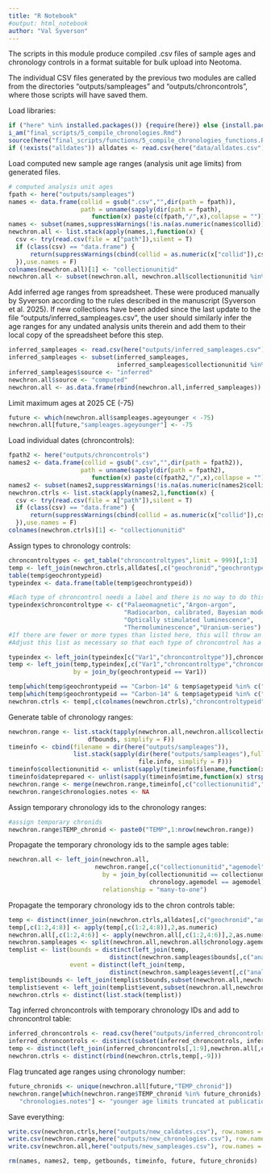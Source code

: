 ```yaml
---
title: "R Notebook"
#output: html_notebook
author: "Val Syverson"
---
```


The scripts in this module produce compiled .csv files of sample ages and chronology controls in a format suitable for bulk upload into Neotoma.

The individual CSV files generated by the previous two modules are called from the directories "outputs/sampleages" and "outputs/chroncontrols", where those scripts will have saved them.

Load libraries:
```r
if ("here" %in% installed.packages()) {require(here)} else {install.packages("here"); require(here)}
i_am("final_scripts/5_compile_chronologies.Rmd")
source(here("final_scripts/functions/5_compile_chronologies_functions.R"))
if (!exists("alldates")) alldates <- read.csv(here("data/alldates.csv")) #load original date table
```

Load computed new sample age ranges (analysis unit age limits) from generated files.
```r
# computed analysis unit ages
fpath <- here("outputs/sampleages")
names <- data.frame(collid = gsub(".csv","",dir(path = fpath)),
                    path = unname(sapply(dir(path = fpath),
                       function(x) paste(c(fpath,"/",x),collapse = ""))))
names <- subset(names,suppressWarnings(!is.na(as.numeric(names$collid))) & grepl("csv",names$path))
newchron.all <- list.stack(apply(names,1,function(x) {
  csv <- try(read.csv(file = x["path"]),silent = T)
  if (class(csv) == "data.frame") {
      return(suppressWarnings(cbind(collid = as.numeric(x["collid"]),csv)))}
  }),use.names = F)
colnames(newchron.all)[1] <- "collectionunitid"
newchron.all <- subset(newchron.all, newchron.all$collectionunitid %in% alldates$collectionunitid)
```

Add inferred age ranges from spreadsheet. These were produced manually by Syverson according to the rules described in the manuscript (Syverson et al. 2025). If new collections have been added since the last update to the file "outputs/inferred_sampleages.csv", the user should similarly infer the age ranges for any undated analysis units therein and add them to their local copy of the spreadsheet before this step.
```r
inferred_sampleages <- read.csv(here("outputs/inferred_sampleages.csv"))[,1:6]
inferred_sampleages <- subset(inferred_sampleages,
                              inferred_sampleages$collectionunitid %in% newchron.all$collectionunitid)
inferred_sampleages$source <- "inferred"
newchron.all$source <- "computed"
newchron.all <- as.data.frame(rbind(newchron.all,inferred_sampleages))
```

Limit maximum ages at 2025 CE (-75)
```r
future <- which(newchron.all$sampleages.ageyounger < -75)
newchron.all[future,"sampleages.ageyounger"] <- -75
```


Load individual dates (chroncontrols):
```r
fpath2 <- here("outputs/chroncontrols")
names2 <- data.frame(collid = gsub(".csv","",dir(path = fpath2)),
                    path = unname(sapply(dir(path = fpath2),
                       function(x) paste(c(fpath2,"/",x),collapse = ""))))
names2 <- subset(names2,suppressWarnings(!is.na(as.numeric(names2$collid))))
newchron.ctrls <- list.stack(apply(names2,1,function(x) {
  csv <- try(read.csv(file = x["path"]),silent = T)
  if (class(csv) == "data.frame") {
      return(suppressWarnings(cbind(collid = as.numeric(x["collid"]),csv)))}
  }),use.names = F)
colnames(newchron.ctrls)[1] <- "collectionunitid"
```

Assign types to chronology controls:
```r
chroncontroltypes <- get_table("chroncontroltypes",limit = 999)[,1:3]
temp <- left_join(newchron.ctrls,alldates[,c("geochronid","geochrontypeid","agetypeid")])
table(temp$geochrontypeid)
typeindex <- data.frame(table(temp$geochrontypeid))

#Each type of chroncontrol needs a label and there is no way to do this automatically
typeindex$chroncontroltype <- c("Palaeomagnetic","Argon-argon",
                                "Radiocarbon, calibrated, Bayesian modelled",
                                "Optically stimulated luminescence",
                                "Thermoluminescence","Uranium-series")
#If there are fewer or more types than listed here, this will throw an error
#Adjust this list as necessary so that each type of chroncontrol has a matching value in the chroncontroltypes table in the following join.

typeindex <- left_join(typeindex[c("Var1","chroncontroltype")],chroncontroltypes)
temp <- left_join(temp,typeindex[,c("Var1","chroncontroltype","chroncontroltypeid")],
                  by = join_by(geochrontypeid == Var1))

temp[which(temp$geochrontypeid == "Carbon-14" & temp$agetypeid %in% c("calendar yr BP","cal yr BP")),"chroncontroltype"] <- "Calibrated radiocarbon years BP"
temp[which(temp$geochrontypeid == "Carbon-14" & temp$agetypeid %in% c("calendar yr BP","cal yr BP")),"chroncontroltypeid"] <- 17
newchron.ctrls <- temp[,c(colnames(newchron.ctrls),"chroncontroltypeid")]
```

Generate table of chronology ranges:
```r
newchron.range <- list.stack(tapply(newchron.all,newchron.all$collectionunitid,
                      dfbounds, simplify = F))
timeinfo <- cbind(filename = dir(here("outputs/sampleages")),
                  list.stack(sapply(dir(here("outputs/sampleages"),full.names = T), 
                                    file.info, simplify = F)))
timeinfo$collectionunitid <- unlist(sapply(timeinfo$filename,function(x) strsplit(x,".csv")))
timeinfo$dateprepared <- unlist(sapply(timeinfo$mtime,function(x) strsplit(as.character(x)," ")[[1]][1]))
newchron.range <- merge(newchron.range,timeinfo[,c("collectionunitid","dateprepared")])
newchron.range$chronologies.notes <- NA
```

Assign temporary chronology ids to the chronology ranges:
```r
#assign temporary chronids
newchron.range$TEMP_chronid <- paste0("TEMP",1:nrow(newchron.range))
```

Propagate the temporary chronology ids to the sample ages table:
```r
newchron.all <- left_join(newchron.all,                          
                        newchron.range[,c("collectionunitid","agemodel","TEMP_chronid")],
                          by = join_by(collectionunitid == collectionunitid,
                                       chronology.agemodel == agemodel), 
                          relationship = "many-to-one")
```

Propagate the temporary chronology ids to the chron controls table:
```r
temp <- distinct(inner_join(newchron.ctrls,alldates[,c("geochronid","analysisunitid")]))
temp[,c(1:2,4:8)] <- apply(temp[,c(1:2,4:8)],2,as.numeric)
newchron.all[,c(1:2,4:6)] <- apply(newchron.all[,c(1:2,4:6)],2,as.numeric)
newchron.sampleages <- split(newchron.all,newchron.all$chronology.agemodel)
templist <- list(bounds = distinct(left_join(temp,
                            distinct(newchron.sampleages$bounds[,c("analysisunitid","TEMP_chronid")]))), 
                 event = distinct(left_join(temp,
                            distinct(newchron.sampleages$event[,c("analysisunitid","TEMP_chronid")]))))
templist$bounds <- left_join(templist$bounds,subset(newchron.all,newchron.all$chronology.agemodel == "bounds")[,c("analysisunitid","TEMP_chronid")],relationship = "many-to-many")
templist$event <- left_join(templist$event,subset(newchron.all,newchron.all$chronology.agemodel == "event")[,c("analysisunitid","TEMP_chronid")],relationship = "many-to-many")
newchron.ctrls <- distinct(list.stack(templist))
```

Tag inferred chroncontrols with temporary chronology IDs and add to chroncontrol table:
```r
inferred_chroncontrols <- read.csv(here("outputs/inferred_chroncontrols.csv"))
inferred_chroncontrols <- distinct(subset(inferred_chroncontrols, inferred_chroncontrols$collectionunitid %in% newchron.range$collectionunitid))
temp <- distinct(left_join(inferred_chroncontrols[,1:9],newchron.all[,c("collectionunitid","chronology.agemodel","TEMP_chronid")],by = join_by(collectionunitid,chronology.agemodel), relationship = "many-to-many"))
newchron.ctrls <- distinct(rbind(newchron.ctrls,temp[,-9]))
```

Flag truncated age ranges using chronology number:
```r
future_chronids <- unique(newchron.all[future,"TEMP_chronid"])
newchron.range[which(newchron.range$TEMP_chronid %in% future_chronids),
   "chronologies.notes"] <- "younger age limits truncated at publication date (2025 CE)"
```

Save everything:
```r
write.csv(newchron.ctrls,here("outputs/new_caldates.csv"), row.names = F)
write.csv(newchron.range,here("outputs/new_chronologies.csv"), row.names = F)
write.csv(newchron.all,here("outputs/new_sampleages.csv"), row.names = F)
```


```r
rm(names, names2, temp, getbounds, timeinfo, future, future_chronids)
```


